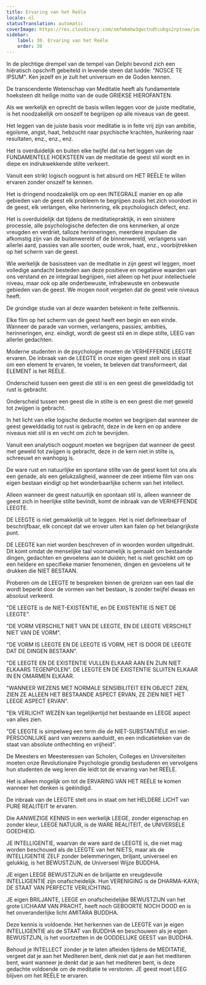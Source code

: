 ```yaml
---
title: Ervaring van het Reële
locale: nl
statusTranslation: automatic
coverImage: https://res.cloudinary.com/xmfm6mhw3gwctndtcubgx2rptnae/image/upload/v1740337243/small_cover_educacion_fundamental_a051170f1c.webp
sidebar:
    label: 30. Ervaring van het Reële
    order: 30
---
```

In de plechtige drempel van de tempel van Delphi bevond zich een hiëratisch opschrift gebeiteld in levende steen dat luidde: "NOSCE TE IPSUM". Ken jezelf en je zult het universum en de Goden kennen.

De transcendente Wetenschap van Meditatie heeft als fundamentele hoeksteen dit heilige motto van de oude GRIEKSE HIEROFANTEN.

Als we werkelijk en oprecht de basis willen leggen voor de juiste meditatie, is het noodzakelijk om onszelf te begrijpen op alle niveaus van de geest.

Het leggen van de juiste basis voor meditatie is in feite vrij zijn van ambitie, egoïsme, angst, haat, hebzucht naar psychische krachten, hunkering naar resultaten, enz., enz., enz.

Het is overduidelijk en buiten elke twijfel dat na het leggen van de FUNDAMENTELE HOEKSTEEN van de meditatie de geest stil wordt en in diepe en indrukwekkende stilte verkeert.

Vanuit een strikt logisch oogpunt is het absurd om HET REËLE te willen ervaren zonder onszelf te kennen.

Het is dringend noodzakelijk om op een INTEGRALE manier en op alle gebieden van de geest elk probleem te begrijpen zoals het zich voordoet in de geest, elk verlangen, elke herinnering, elk psychologisch defect, enz.

Het is overduidelijk dat tijdens de meditatiepraktijk, in een sinistere processie, alle psychologische defecten die ons kenmerken, al onze vreugden en verdriet, talloze herinneringen, meerdere impulsen die afkomstig zijn van de buitenwereld of de binnenwereld, verlangens van allerlei aard, passies van alle soorten, oude wrok, haat, enz., voorbijtrekken op het scherm van de geest.

Wie werkelijk de basissteen van de meditatie in zijn geest wil leggen, moet volledige aandacht besteden aan deze positieve en negatieve waarden van ons verstand en ze integraal begrijpen, niet alleen op het puur intellectuele niveau, maar ook op alle onderbewuste, infrabewuste en onbewuste gebieden van de geest. We mogen nooit vergeten dat de geest vele niveaus heeft.

De grondige studie van al deze waarden betekent in feite zelfkennis.

Elke film op het scherm van de geest heeft een begin en een einde. Wanneer de parade van vormen, verlangens, passies, ambities, herinneringen, enz. eindigt, wordt de geest stil en in diepe stilte, LEEG van allerlei gedachten.

Moderne studenten in de psychologie moeten de VERHEFFENDE LEEGTE ervaren. De inbraak van de LEEGTE in onze eigen geest stelt ons in staat om een element te ervaren, te voelen, te beleven dat transformeert, dat ELEMENT is het REËLE.

Onderscheid tussen een geest die stil is en een geest die gewelddadig tot rust is gebracht.

Onderscheid tussen een geest die in stilte is en een geest die met geweld tot zwijgen is gebracht.

In het licht van elke logische deductie moeten we begrijpen dat wanneer de geest gewelddadig tot rust is gebracht, deze in de kern en op andere niveaus niet stil is en vecht om zich te bevrijden.

Vanuit een analytisch oogpunt moeten we begrijpen dat wanneer de geest met geweld tot zwijgen is gebracht, deze in de kern niet in stilte is, schreeuwt en wanhopig is.

De ware rust en natuurlijke en spontane stilte van de geest komt tot ons als een genade, als een gelukzaligheid, wanneer de zeer intieme film van ons eigen bestaan eindigt op het wonderbaarlijke scherm van het intellect.

Alleen wanneer de geest natuurlijk en spontaan stil is, alleen wanneer de geest zich in heerlijke stilte bevindt, komt de inbraak van de VERHEFFENDE LEEGTE.

DE LEEGTE is niet gemakkelijk uit te leggen. Het is niet definieerbaar of beschrijfbaar, elk concept dat we erover uiten kan falen op het belangrijkste punt.

DE LEEGTE kan niet worden beschreven of in woorden worden uitgedrukt. Dit komt omdat de menselijke taal voornamelijk is gemaakt om bestaande dingen, gedachten en gevoelens aan te duiden; het is niet geschikt om op een heldere en specifieke manier fenomenen, dingen en gevoelens uit te drukken die NIET BESTAAN.

Proberen om de LEEGTE te bespreken binnen de grenzen van een taal die wordt beperkt door de vormen van het bestaan, is zonder twijfel dwaas en absoluut verkeerd.

"DE LEEGTE is de NIET-EXISTENTIE, en DE EXISTENTIE IS NIET DE LEEGTE".

"DE VORM VERSCHILT NIET VAN DE LEEGTE, EN DE LEEGTE VERSCHILT NIET VAN DE VORM".

"DE VORM IS LEEGTE EN DE LEEGTE IS VORM, HET IS DOOR DE LEEGTE DAT DE DINGEN BESTAAN".

"DE LEEGTE EN DE EXISTENTIE VULLEN ELKAAR AAN EN ZIJN NIET ELKAARS TEGENPOLEN". DE LEEGTE EN DE EXISTENTIE SLUITEN ELKAAR IN EN OMARMEN ELKAAR.

"WANNEER WEZENS MET NORMALE SENSIBILITEIT EEN OBJECT ZIEN, ZIEN ZE ALLEEN HET BESTAANDE ASPECT ERVAN, ZE ZIEN NIET HET LEEGE ASPECT ERVAN".

"Elk VERLICHT WEZEN kan tegelijkertijd het bestaande en LEEGE aspect van alles zien.

"DE LEEGTE is simpelweg een term die de NIET-SUBSTANTIËLE en niet-PERSOONLIJKE aard van wezens aanduidt, en een indicatieteken van de staat van absolute onthechting en vrijheid".

De Meesters en Meesteressen van Scholen, Colleges en Universiteiten moeten onze Revolutionaire Psychologie grondig bestuderen en vervolgens hun studenten de weg leren die leidt tot de ervaring van het REËLE.

Het is alleen mogelijk om tot de ERVARING VAN HET REËLE te komen wanneer het denken is geëindigd.

De inbraak van de LEEGTE stelt ons in staat om het HELDERE LICHT van PURE REALITEIT te ervaren.

Die AANWEZIGE KENNIS in een werkelijk LEEGE, zonder eigenschap en zonder kleur, LEEGE NATUUR, is de WARE REALITEIT, de UNIVERSELE GOEDHEID.

JE INTELLIGENTIE, waarvan de ware aard de LEEGTE is, die niet mag worden beschouwd als de LEEGTE van het NIETS, maar als de INTELLIGENTIE ZELF zonder belemmeringen, briljant, universeel en gelukkig, is het BEWUSTZIJN, de Universeel Wijze BUDDHA.

JE eigen LEEGE BEWUSTZIJN en de briljante en vreugdevolle INTELLIGENTIE zijn onafscheidelijk. Hun VERENIGING is de DHARMA-KAYA; DE STAAT VAN PERFECTE VERLICHTING.

JE eigen BRILJANTE, LEEGE en onafscheidelijke BEWUSTZIJN van het grote LICHAAM VAN PRACHT, heeft noch GEBOORTE NOCH DOOD en is het onveranderlijke licht AMITARA BUDDHA.

Deze kennis is voldoende. Het herkennen van de LEEGTE van je eigen INTELLIGENTIE als de STAAT van BUDDHA en beschouwen als je eigen BEWUSTZIJN, is het voortzetten in de GODDELIJKE GEEST van BUDDHA.

Behoud je INTELLECT zonder je te laten afleiden tijdens de MEDITATIE, vergeet dat je aan het Mediteren bent, denk niet dat je aan het mediteren bent, want wanneer je denkt dat je aan het mediteren bent, is deze gedachte voldoende om de meditatie te verstoren. JE geest moet LEEG blijven om het REËLE te ervaren.

